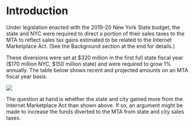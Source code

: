 # Introduction

Under legislation enacted with the 2019-20 New York State budget, the state and NYC were required to direct a portion of their sales taxes to the MTA to reflect sales tax gains estimated to be related to the Internet Marketplace Act. (See the Background section at the end for details.)

These diversions were set at \$320 million in the first full state fiscal year (\$170 million NYC, \$150 million state) and were required to grow 1% annually. The table below shows recent and projected amounts on an MTA fiscal year basis.

![](images/clipboard-3669394009.png)

The question at hand is whether the state and city gained more from the Internet Marketplace Act than shown above. If so, an argument might be made to increase the funds diverted to the MTA from state and city sales taxes.
